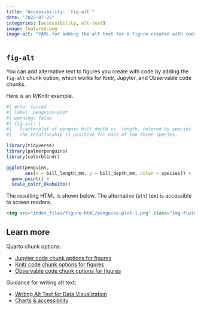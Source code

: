 ```yaml
---
title: "Accessibility: `fig-alt`"
date: "2022-07-25"
categories: [accessibility, alt-text]
image: featured.png
image-alt: "YAML for adding the alt text for a figure created with code. The resulting figure as well as the HTML which shows the alt text for the image."
---
```


## `fig-alt`

You can add alternative text to figures you create with code by adding the `fig-alt` chunk option, which works for Knitr, Jupyter, and Observable code chunks.

Here is an R/Knitr example.

```r
#| echo: fenced
#| label: penguins-plot
#| warning: false
#| fig-alt: |
#|   Scatterplot of penguin bill depth vs. length, colored by species.
#|   The relationship is positive for each of the three species.

library(tidyverse)
library(palmerpenguins)
library(colorblindr)

ggplot(penguins, 
       aes(x = bill_length_mm, y = bill_depth_mm, color = species)) +
  geom_point() +
  scale_color_OkabeIto()
```

The resulting HTML is shown below.
The alternative (`alt`) text is accessible to screen readers.

``` html
<img src="index_files/figure-html/penguins-plot-1.png" class="img-fluid" alt="Scatterplot of penguin bill depth vs. length, colored by species. The relationship is positive for each of the three species." width="672">
```

## Learn more

Quarto chunk options:

-   [Jupyter code chunk options for figures](https://quarto.org/docs/reference/cells/cells-jupyter.html#figures)
-   [Knitr code chunk options for figures](https://quarto.org/docs/reference/cells/cells-knitr.html#figures)
-   [Observable code chunk options for figures](https://quarto.org/docs/reference/cells/cells-ojs.html#figures)

Guidance for writing alt text:

-   [Writing Alt Text for Data Visualization](https://medium.com/nightingale/writing-alt-text-for-data-visualization-2a218ef43f81)
-   [Charts & accessibility](Charts%20&%20Accessibility)
